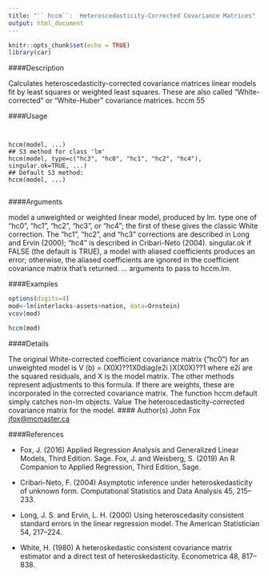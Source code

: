 ```yaml
---
title: "`` hccm``:  Heteroscedasticity-Corrected Covariance Matrices"
output: html_document
---
```


```r
knitr::opts_chunk$set(echo = TRUE)
library(car)
```

####Description

Calculates heteroscedasticity-corrected covariance matrices linear models fit by least squares or
weighted least squares. These are also called “White-corrected” or “White-Huber” covariance matrices.
hccm 55

####Usage
<pre><code>

hccm(model, ...)
## S3 method for class 'lm'
hccm(model, type=c("hc3", "hc0", "hc1", "hc2", "hc4"),
singular.ok=TRUE, ...)
## Default S3 method:
hccm(model, ...)

</code></pre>

####Arguments

model a unweighted or weighted linear model, produced by lm.
type one of "hc0", "hc1", "hc2", "hc3", or "hc4"; the first of these gives the classic
White correction. The "hc1", "hc2", and "hc3" corrections are described in
Long and Ervin (2000); "hc4" is described in Cribari-Neto (2004).
singular.ok if FALSE (the default is TRUE), a model with aliased coefficients produces an
error; otherwise, the aliased coefficients are ignored in the coefficient covariance
matrix that’s returned.
... arguments to pass to hccm.lm.




####Examples

```r

options(digits=4)
mod<-lm(interlocks~assets+nation, data=Ornstein)
vcov(mod)
```

```r
hccm(mod)

```
####Details

The original White-corrected coefficient covariance matrix ("hc0") for an unweighted model is
V (b) = (X0X)??1X0diag(e2i
)X(X0X)??1
where e2i
are the squared residuals, and X is the model matrix. The other methods represent adjustments
to this formula. If there are weights, these are incorporated in the corrected covariance
matrix.
The function hccm.default simply catches non-lm objects.
Value
The heteroscedasticity-corrected covariance matrix for the model.
#### Author(s)
John Fox <jfox@mcmaster.ca>


####References

* Fox, J. (2016) Applied Regression Analysis and Generalized Linear Models, Third Edition. Sage.
Fox, J. and Weisberg, S. (2019) An R Companion to Applied Regression, Third Edition, Sage.
* Cribari-Neto, F. (2004) Asymptotic inference under heteroskedasticity of unknown form. Computational
Statistics and Data Analysis 45, 215–233.
* Long, J. S. and Ervin, L. H. (2000) Using heteroscedasity consistent standard errors in the linear
regression model. The American Statistician 54, 217–224.

* White, H. (1980) A heteroskedastic consistent covariance matrix estimator and a direct test of heteroskedasticity.
Econometrica 48, 817–838.